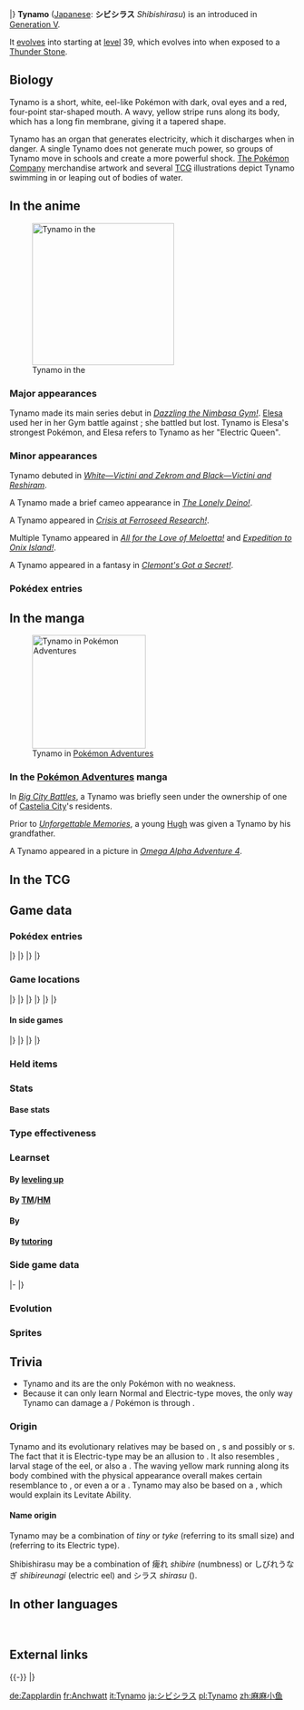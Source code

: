{{PokémonPrevNext/Head|type=Electric}}
{{PokémonPrevNext/Pokémon|type=Electric|prevnum=601|prev=Klinklang|nextnum=603|next=Eelektrik}}
|}
{{Pokémon Infobox
|name=Tynamo
|jname=シビシラス
|tmname=Shibishirasu
|category=EleFish
|typebox=1
|type1=Electric
|abilityn=1
|abilitylayout=1
|ability1=Levitate
|ndex=602
|udex=108
|u2dex=177
|height-ftin=0'08"
|height-m=0.2
|weight-lbs=0.7
|weight-kg=0.3
|egggroupn=1
|egggroup1=Amorphous
|eggcycles=20
|expyield=55
|lv100exp=1,250,000
|evtotal=1
|evsp=1
|gendercode=127
|color=White
|catchrate=190
|body=03
|pokefordex=tynamo
|generation=5
|friendship=70
}}
'''Tynamo''' ([[List of Japanese Pokémon names|Japanese]]: '''シビシラス''' ''Shibishirasu'') is an {{type|Electric}} {{OBP|Pokémon|species}} introduced in [[Generation V]].

It [[evolution|evolves]] into {{p|Eelektrik}} starting at [[level]] 39, which evolves into {{p|Eelektross}} when exposed to a [[Thunder Stone]].

==Biology==
Tynamo is a short, white, eel-like Pokémon with dark, oval eyes and a red, four-point star-shaped mouth. A wavy, yellow stripe runs along its body, which has a long fin membrane, giving it a tapered shape.

Tynamo has an organ that generates electricity, which it discharges when in danger. A single Tynamo does not generate much power, so groups of Tynamo move in schools and create a more powerful shock. [[The Pokémon Company]] merchandise artwork and several [[Pokémon Trading Card Game|TCG]] illustrations depict Tynamo swimming in or leaping out of bodies of water.

==In the anime==
[[File:Elesa Tynamo.png|thumb|left|250px|Tynamo in the {{pkmn|anime}}]]
===Major appearances===
Tynamo made its main series debut in ''[[BW050|Dazzling the Nimbasa Gym!]]''. [[Elesa]] used her in her Gym battle against {{Ash}}; she battled {{AP|Pikachu}} but lost. Tynamo is Elesa's strongest Pokémon, and Elesa refers to Tynamo as her "Electric Queen".

===Minor appearances===
Tynamo debuted in ''[[M14|White—Victini and Zekrom and Black—Victini and Reshiram]]''.

A Tynamo made a brief cameo appearance in ''[[BW056|The Lonely Deino!]]''.

A Tynamo appeared in ''[[BW081|Crisis at Ferroseed Research!]]''.

Multiple Tynamo appeared in ''[[BW085|All for the Love of Meloetta!]]'' and ''[[BW087|Expedition to Onix Island!]]''.

A Tynamo appeared in a fantasy in ''[[XY009|Clemont's Got a Secret!]]''.

===Pokédex entries===
{{Animedexheader|Unova}}
{{Animedexbody|BW050|Tynamo|Ash's Pokédex|Tynamo, the EleFish Pokémon. Tynamo usually lives in groups, and has an electricity-generating organ which discharges when in distress.}}
{{Animedexfooter/Pokémon|''Best Wishes''|Unova}}

==In the manga==
[[File:Hugh Tynamo Adventures.png|200px|thumb|Tynamo in [[Pokémon Adventures]]]]
===In the [[Pokémon Adventures]] manga===
In ''[[PS478|Big City Battles]]'', a Tynamo was briefly seen under the ownership of one of [[Castelia City]]'s residents.

Prior to ''[[PS531|Unforgettable Memories]]'', a young [[Hugh]] was given a Tynamo by his {{tc|Artist}} grandfather.

A Tynamo appeared in a picture in ''[[PAORAS04|Omega Alpha Adventure 4]]''.

==In the TCG==
{{main|Tynamo (TCG)}}

==Game data==
===Pokédex entries===
{{Dex/Header|type=Electric}}
{{Dex/NA|gen=V}}
{{Dex/Gen|gen=V}}
{{Dex/Entry1|v=Black|t=FFF|entry=While one alone doesn't have much power, a chain of many Tynamo can be as powerful as lightning.}}
{{Dex/Entry1|v=White|entry=These Pokémon move in schools. They have an electricity-generating organ, so they discharge electricity if in danger.}}
{{Dex/Entry2|v=Black 2|v2=White 2|t=FFF|entry=One alone can emit only a trickle of electricity, so a group of them gathers to unleash a powerful electric shock.}}
|}
|}
{{Dex/Gen|gen=VI}}
{{Dex/Entry1|v=X|t=FFF|entry=While one alone doesn't have much power, a chain of many Tynamo can be as powerful as lightning.}}
{{Dex/Entry1|v=Y|entry=One alone can emit only trickle of electricity, so a group of them gathers to unleash a powerful electric shock.}}
{{Dex/Entry1|v=Omega Ruby|t=fff|entry=While one alone doesn't have much power, a chain of many Tynamo can be as powerful as lightning.}}
{{Dex/Entry1|v=Alpha Sapphire|t=fff|entry=One alone can emit only trickle of electricity, so a group of them gathers to unleash a powerful electric shock.}}
|}
|}
{{Dex/Footer}}

===Game locations===
{{Availability/Header|type=Electric}}
{{Availability/NA|gen=V}}
{{Availability/Gen|gen=V}}
{{Availability/Entry2|v=Black|v2=White|t=fff|area=[[Chargestone Cave]]}}
{{Availability/Entry2|v=Black 2|v2=White 2|t=fff|area=[[Chargestone Cave]], [[Seaside Cave]]}}
|}
|}
{{Availability/Gen|gen=VI}}
{{Availability/Entry2/None|v=X|v2=Y}}
{{Availability/Entry2|v=Omega Ruby|v2=Alpha Sapphire|t=fff|t2=fff|area=[[Mirage Caves]] (north of [[Fallarbor Town]], west of {{rt|115|Hoenn}}, north of [[Fortree City]], southeast of {{rt|129|Hoenn}}, south of {{rt|131|Hoenn}}, north of {{rt|132|Hoenn}})}}
|}
|}
{{Availability/Gen|gen=VII}}
{{Availability/Entry2|v=Sun|v2=Moon|area={{pkmn|breeding|Breed}} {{p|Eelektross}}}}
{{Availability/Entry2|v=Ultra Sun|v2=Ultra Moon|area={{pkmn|breeding|Breed}} {{p|Eelektross}}}}
|}
|}
{{Availability/Footer}}

====In side games====
{{Availability/Header|type=Electric}}
{{Availability/NA|gen=V}}
{{Availability/Gen|gen=V}}
{{Availability/Entry1|1|v=Rumble Blast|color={{fire color}}|area=Cave: [[Shimmering Lake]]}}
{{Availability/Entry1|1|v=Rumble U|color={{fire color}}|area=[[Vehicle Gallery#The Electrifying Tynamo|Vehicle Gallery: The Electrifying Tynamo]] <small>(Boss)</small>}}
|}
|}
{{Availability/Gen|gen=VI}}
{{Availability/Entry1|1|v=Battle Trozei|color={{defense color}}|area=[[Safari Jungle#Friday Stage 2|Safari Jungle: Stage 2]]{{dotw|Fr}}}}
{{Availability/Entry1|1|v=Shuffle|color={{beauty color}}|area=[[Blau Salon|Blau Salon: Stage 401]]}}
{{Availability/Entry1|1|v=Rumble World|color={{fire color}}|area=[[Gold Plateau#Tricky Factory|Gold Plateau: Tricky Factory]] <small>(All Areas)</small>, [[Dark Land#Royal Armory|Dark Land: Royal Armory]] <small>(All Areas)</small>}}
|}
|}
{{Availability/Footer}}

===Held items===

===Stats===
====Base stats====
{{Base stats
|type=Electric
|HP=35
|Attack=55
|Defense=40
|SpAtk=45
|SpDef=40
|Speed=60
}}

===Type effectiveness===
{{TypeEffectiveness
|type1=Electric
|Normal=100
|Fighting=100
|Flying=50
|Poison=100
|Ground=0
|Rock=100
|Bug=100
|Ghost=100
|Steel=50
|Fire=100
|Water=100
|Grass=100
|Electric=50
|Psychic=100
|Ice=100
|Dragon=100
|Dark=100
|Fairy=100
|notes=yes
|levitate=yes
|newground=2}}

===Learnset===
====By [[Level|leveling up]]====
{{learnlist/levelh/7|Tynamo|Electric|Electric|5}}
{{learnlist/level7|1|Tackle|Normal|Physical|40|100|35}}
{{learnlist/level7|1|Thunder Wave|Electric|Status|&mdash;|90|20}}
{{learnlist/level7|1|Spark|Electric|Physical|65|100|20||'''}}
{{learnlist/level7|1|Charge Beam|Electric|Special|50|90|10||'''}}
{{learnlist/levelf/7|Tynamo|Electric|Electric|5}}

====By [[TM]]/[[HM]]====
{{learnlist/tmh/7|Tynamo|Electric|Electric|5}}
{{learnlist/tm7|TM57|Charge Beam|Electric|Special|50|90|10||'''}}
{{learnlist/tm7|TM73|Thunder Wave|Electric|Status|&mdash;|90|20}}
{{learnlist/tmf/7|Tynamo|Electric|Electric|5}}

====By {{pkmn|breeding}}====
{{learnlist/breedh/7|Tynamo|Electric|Electric|5}}
{{learnlist/breed7null}}
{{learnlist/breedf/7|Tynamo|Electric|Electric|5}}

====By [[Move Tutor|tutoring]]====
{{learnlist/tutorh/7|Tynamo|Electric|Electric|5}}
{{learnlist/tutor7|Magnet Rise|Electric|Status|—|—|10|||no|yes}}
{{learnlist/tutorf/7|Tynamo|Electric|Electric|5}}

===Side game data===
{{Spindata/Head|type=Electric}}
{{Spindata/RumbleBlast|col=6|type=Electric
|att=1
|def=1
|speed=3
}}
|-
{{Spindata/Battle Trozei|col=3|type=Electric|ndex=602
|power=1
}}
{{Spindata/Shuffle|col=3|type=Electric|ndex=602|num=605
|min=40
|max=90
|raisemaxlevel=5
|skill=Stabilize
|skilldesc=Sometimes erases one of the foe's disruptions on the board.
}}
|}

===Evolution===
{{evobox-3
|type1=Electric
|no1=602
|name1=Tynamo
|type1-1=Electric
|evo1={{bag|Rare Candy}}<br>{{color2|000|Level|Level 39}}
|no2=603
|name2=Eelektrik
|type1-2=Electric
|evo2={{bag|Thunder Stone}}<br>{{color2|000|Thunder Stone}}
|no3=604
|name3=Eelektross
|type1-3=Electric}}

===Sprites===
{{Spritebox/Header|type=Electric}}
{{Spritebox/NA|gen=V}}
{{Spritebox/5|ndex=602}}
{{Spritebox/6|ndex=602}}
{{Spritebox/7|ndex=602}}
{{Spritebox/Footer|602|Tynamo}}

==Trivia==
<!--DO NOT REMOVE OR ALTER THIS. REGARDLESS OF ABILITIES OR MOVES THAT NULLIFY LEVITATE, IT STILL HAS NO WEAKNESSES.-->
* Tynamo and its {{p|Eelektrik|evolutionary}} {{p|Eelektross|relatives}} are the only Pokémon with no weakness.
* Because it can only learn Normal and Electric-type moves, the only way Tynamo can damage a {{t|Ghost}}/{{type|Ground}} Pokémon is through {{m|Struggle}}.

===Origin===
Tynamo and its evolutionary relatives may be based on {{wp|electric eels}}, {{wp|lamprey}}s and possibly {{wp|leeches}} or {{wp|lancelet}}s. The fact that it is Electric-type may be an allusion to {{wp|bioelectrogenesis}}. It also resembles {{wp|leptocephalus}}, larval stage of the eel, or also a {{wp|knifefish}}. The waving yellow mark running along its body combined with the physical appearance overall makes certain resemblance to ''{{wp|Haikouichthys}}'', or even a {{wp|Crookes tube}} or a {{wp|Geissler tube}}. Tynamo may also be based on a {{wp|skyfish}}, which would explain its Levitate Ability.

====Name origin====
Tynamo may be a combination of ''tiny'' or ''tyke'' (referring to its small size) and ''{{wp|dynamo}}'' (referring to its Electric type).

Shibishirasu may be a combination of 痺れ ''shibire'' (numbness) or しびれうなぎ ''shibireunagi'' (electric eel) and シラス ''shirasu'' ({{wp|whitebait}}).

==In other languages==
{{Other languages|type=Electric|type2=Electric
|ja=シビシラス ''Shibishirasu''|jameaning=From {{tt|痺れ ''shibire''|numbness}} or {{tt|シビレウナギ ''shibireunagi''|electric eel}}, plus {{wp|whitebait|{{tt|シラス ''shirasu''|whitebait}}}}
|fr=Anchwatt|frmeaning=From ''{{tt|anchois|anchovy}}'' and ''watt''
|es=Tynamo|esmeaning=Same as English name
|de=Zapplardin|demeaning=From ''{{tt|zappeln|to flounce}}'', ''zap'', ''{{tt|Lamprete|lamprey}}'', and ''Sardine''
|it=Tynamo|itmeaning=Same as English name
|ko=저리어 ''Jeorieo''|komeaning=From {{tt|저리다 ''jeorida''|to be numb}} and {{tt|치어 ''chieo''|fry, young fishes}}
|zh_cmn=麻麻小魚 / 麻麻小鱼 ''Mámáxiǎo​yú''|zh_cmnmeaning=From {{tt|麻 ''má''|to feel numb}}, {{tt|小 ''xiǎo​''|small, young}}, and {{tt|魚 ''yú''|fish}}
|ru=Тинамо ''Tinamo''|rumeaning=Transcription of English name
}}
<br clear="left">
<!--
==Notes==-->

==External links==

{{-}}
{{PokémonPrevNext/Head|type=Electric}}
{{PokémonPrevNext/Pokémon|type=Electric|prevnum=601|prev=Klinklang|nextnum=603|next=Eelektrik}}
|}
{{Project Pokédex notice}}

[[de:Zapplardin]]
[[fr:Anchwatt]]
[[it:Tynamo]]
[[ja:シビシラス]]
[[pl:Tynamo]]
[[zh:麻麻小鱼]]